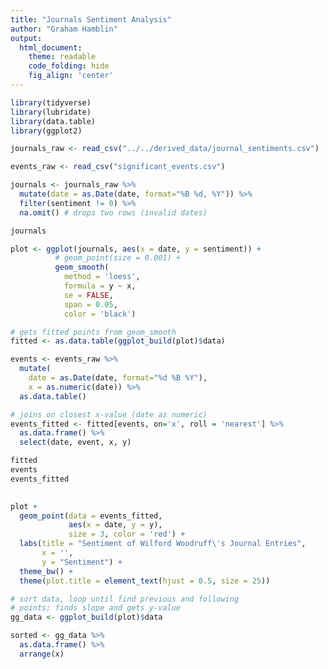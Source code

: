 ```yaml
---
title: "Journals Sentiment Analysis"
author: "Graham Hamblin"
output:
  html_document:  
    theme: readable
    code_folding: hide
    fig_align: 'center'
---
```


```r

library(tidyverse)
library(lubridate)
library(data.table)
library(ggplot2)

```

```r

journals_raw <- read_csv("../../derived_data/journal_sentiments.csv")

events_raw <- read_csv("significant_events.csv")

```

```r

journals <- journals_raw %>%
  mutate(date = as.Date(date, format="%B %d, %Y")) %>%
  filter(sentiment != 0) %>%
  na.omit() # drops two rows (invalid dates)

journals

```

```r

plot <- ggplot(journals, aes(x = date, y = sentiment)) + 
          # geom_point(size = 0.001) + 
          geom_smooth(
            method = 'loess', 
            formula = y ~ x, 
            se = FALSE, 
            span = 0.05, 
            color = 'black')

```

```r

# gets fitted points from geom_smooth
fitted <- as.data.table(ggplot_build(plot)$data)

events <- events_raw %>%
  mutate(
    date = as.Date(date, format="%d %B %Y"), 
    x = as.numeric(date)) %>%
  as.data.table()

# joins on closest x-value (date as numeric)
events_fitted <- fitted[events, on='x', roll = 'nearest'] %>%
  as.data.frame() %>%
  select(date, event, x, y)

fitted
events
events_fitted
  
```

```r

plot + 
  geom_point(data = events_fitted, 
             aes(x = date, y = y), 
             size = 3, color = 'red') + 
  labs(title = "Sentiment of Wilford Woodruff\'s Journal Entries",
       x = '', 
       y = "Sentiment") + 
  theme_bw() + 
  theme(plot.title = element_text(hjust = 0.5, size = 25))

```

```r

# sort data, loop until find previous and following 
# points; finds slope and gets y-value
gg_data <- ggplot_build(plot)$data

sorted <- gg_data %>%
  as.data.frame() %>%
  arrange(x)

```
